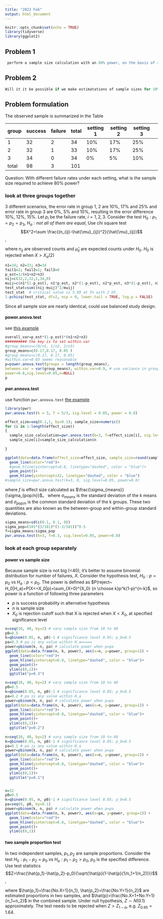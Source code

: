 ```yaml
---
title: "2022 Feb"
output: html_document
---
```


```r
knitr::opts_chunk$set(echo = TRUE)
library(tidyverse)
library(ggplot2)
```

## Problem 1  

```r
 perform a sample size calculation with an 80% power, on the basis of reported clinical and radiographical failure rates of pulpotomy treatment which ranges between 10%-20% (for each) in the literature. `
```



## Problem 2 

```r
Will it it be possible if we make estimatations of sample sizes for 10%, 12% and 15% differences (respectively) between the groups with significance level of 0.05? 
```


## Problem formulation 

The observed sample is summarized in the Table 

|group  | success | failure | total | setting 1 | setting 2 | setting 3 |
|-------|---------|---------|-------|-----------|-----------|-----------|-
|1      | 32      | 2       | 34    | 10%   | 17%       | 25%           |
|2      | 32      |  1      | 33    | 10%   | 17%       | 25%           |
|3      | 34      | 0       | 34    | 0%    | 5%        | 10%           |
|total  | 98      | 3       | 101


Question: With different failure rates under each setting, what is the sample size required to achieve 80% power? 

### look at three groups together 

3 different scenarios, the error rate in group 1, 2 are 10%, 17% and 25% and error rate in group 3 are 0%, 5% and 10%, resulting in the error difference 10%, 12%, 15%. Let $p_i$ be the failure rate, $i=1, 2, 3$. Consider the test $H_0:p_1=p_2=p_3$, $H_a:not ~all~ of~ them ~are ~equal$, Use chi square test $$X^2=\sum \frac{(n_{ij}-\hat{\mu}_{ij})^2}{\hat{\mu}_{ij}}$$,   

where $n_{ij}$ are observed counts and $\hat{\mu}_{ij}$ are expected counts under $H_0$. $H_0$
 is rejected when $X>X_{\alpha}(2)$
 
```r
n1=34; n2=33; n3=34
fail1=2; fail2=1; fail3=0
p_est=3/(n1+n2+n3)
nij=c(32,2,32,1,34,0)
muij=c(n1*(1-p_est), n1*p_est, n2*(1-p_est), n2*p_est, n3*(1-p_est), n3*p_est)
test_stat=sum((nij-muij)^2/muij)
test_stat  # critical value is 5.99 at 5% with 2 DF. 
1-pchisq(test_stat, df=2, ncp = 0, lower.tail = TRUE, log.p = FALSE)
```
Since all sample size are nearly identical, could use balanced study design.

#### power.anova.test

see [this example](https://stats.oarc.ucla.edu/r/dae/one-way-anova-power-analysis/) 

```r
overall_var=p_est*(1-p_est)*(n1+n2+n3)
########## the key is to set within.var
#group_means=c(0/n1, 1/n2, 2/n3)
group_means=c(0.17,0.17, 0.05 )
#group_means=c(0.17, 0.17, 0.05)
#within.var=0.03 seems reasonable 
p=power.anova.test(groups = length(group_means),
between.var = var(group_means), within.var=0.9, # use variance in group 1 
power=0.8,sig.level=0.05,n=NULL)
p
```



#### pwr.annova.test


use function `pwr.annova.test`
[the example](https://cran.r-project.org/web/packages/pwr/vignettes/pwr-vignette.html)


```r
library(pwr)
pwr.anova.test(k = 3, f = 5/3, sig.level = 0.05, power = 0.8)
```


```r
effect_size=seq(0.1,1, by=0.1); sample_size=numeric()
for (i in 1:length(effect_size))
{
  sample_size_calculation=pwr.anova.test(k=3, f=effect_size[i], sig.level=0.05, power=0.8)
  sample_size[i]=sample_size_calculation$n
  
}

ggplot(data=data.frame(effect_size=effect_size, sample_size=round(sample_size)), aes(x=effect_size, y=sample_size, group=1)) +
  geom_line(color="red")+
  #geom_hline(yintercept=0.8, linetype="dashed", color = "blue")+
  geom_point()+  
  geom_hline(yintercept=32, linetype="dashed", color = "blue")
#sample_size=pwr.anova.test(k=3, 0, sig.level=0.05, power=0.8)
```

where $f$ is effect size calculated as $\frac{\sigma_{means}}{\sigma_{pop/n}}$。 where $\sigma_{means}$
 is the standard deviation of the k means and $\sigma_{pop/n}$
 is the common standard deviation of the k groups. These two quantities are also known as the between-group and within-group standard deviations. 

```r
sigma_means=sd(c(0.1, 0.1, 0))
sigma_pop=(101*(3/101)*(1-3/101))^0.5
f=sigma_means/sigma_pop
pwr.anova.test(k=3, f=0.3, sig.level=0.05, power=0.8)

```




### look at each group separately 

#### power vs sample size 

Because sample size is not big (<40), it's better to assume binomial distribution for number of failures, $X$. Consider the hypothesis test, $H_0: p=p_0$ vs $H_a: p< p_0$. The power is defined as $P(reject~ H_0|H_a)=P(X<=X_0|p)=\sum_{X=0}^{X_0} {n \choose k}p^k(1-p)^{n-k}$, so power is a function of following three parameters 

* $p$ is success probability in alternative hypothesis 
* $n$  is sample size 
* $X_0$ is rejection cutoff such that X is rejected when $X<X_0$, at specified significance level  


```r
n=seq(10, 40, by=2) # vary sample size from 10 to 40
p0=0.5
k=qbinom(0.05, n, p0)-1 # significance level 0.05; p_0=0.5 
pa=0.3 # pa is any value within H_a=====
power=pbinom(k, n, pa) # calculate power when p=pa
ggplot(data=data.frame(n, k, power), aes(x=n, y=power, group=1)) +
  geom_line(color="red")+
  geom_hline(yintercept=0.8, linetype="dashed", color = "blue")+
  geom_point()+
  ylim(c(0,1))+
  ggtitle("p=0.3")

n=seq(10, 40, by=2) # vary sample size from 10 to 40
p0=0.5
k=qbinom(0.05, n, p0)-1 # significance level 0.05; p_0=0.5 
pa=0.2 # pa is any value within H_a
power=pbinom(k, n, pa) # calculate power when p=pa
ggplot(data=data.frame(n, k, power), aes(x=n, y=power, group=1)) +
  geom_line(color="red")+
  geom_hline(yintercept=0.8, linetype="dashed", color = "blue")+
  geom_point()+
  ylim(c(0,1))+
  ggtitle("p=0.2")
  
n=seq(10, 40, by=2) # vary sample size from 10 to 40 
k=qbinom(0.05, n, p0)-1 # significance level 0.05; p_0=0.5 
pa=0.1 # pa is any value within H_a
power=pbinom(k, n, pa) # calculate power when p=pa
ggplot(data=data.frame(n, k, power), aes(x=n, y=power, group=1)) +
  geom_line(color="red")+
  geom_hline(yintercept=0.8, linetype="dashed", color = "blue")+
  geom_point()+
  ylim(c(0,1))+
  ggtitle("p=0.1")


n=32
p0=0.5
k=qbinom(0.05, n, p0)-1 # significance level 0.05; p_0=0.5 
pa=seq(0, p0, by=0.1)
power=pbinom(k, n, pa) # calculate power when p=pa
ggplot(data=data.frame(n, k, power), aes(x=pa, y=power, group=1)) +
  geom_line(color="red")+
  geom_hline(yintercept=0.8, linetype="dashed", color = "blue")+
  geom_point()+
  ylim(c(0,1))
```

#### two sample proportion test 

In two independent samples, $p_1, p_2$ are sample proportions. Consider 
 the test $H_0:p_1-p_2=p_0$ vs $H_a:p_1-p_2>p_0$, $p_0$ is the specified difference. Use test statistics $$Z=\frac{\hat{p_1}-\hat{p_2}-p_0}{\sqrt{\hat{p}(1-\hat{p}(1/n_1+1/n_2))}}$$, 
 
 where $\hat{p_1}=\frac{No.X=1}{n_1}, \hat{p_2}=\frac{No.Y=1}{n_2}$ are estimated proportions in two samples, and $\hat{p}=\frac{No.X=1+No.Y=1}{n_1+n_2}$ in the combined sample. Under null hypothesis, $Z\sim N(0.1)$ approximately. The test needs to be rejected when $Z>Z_{1-\alpha}$, e.g. $Z_{0.95}=1.64$. 
 


